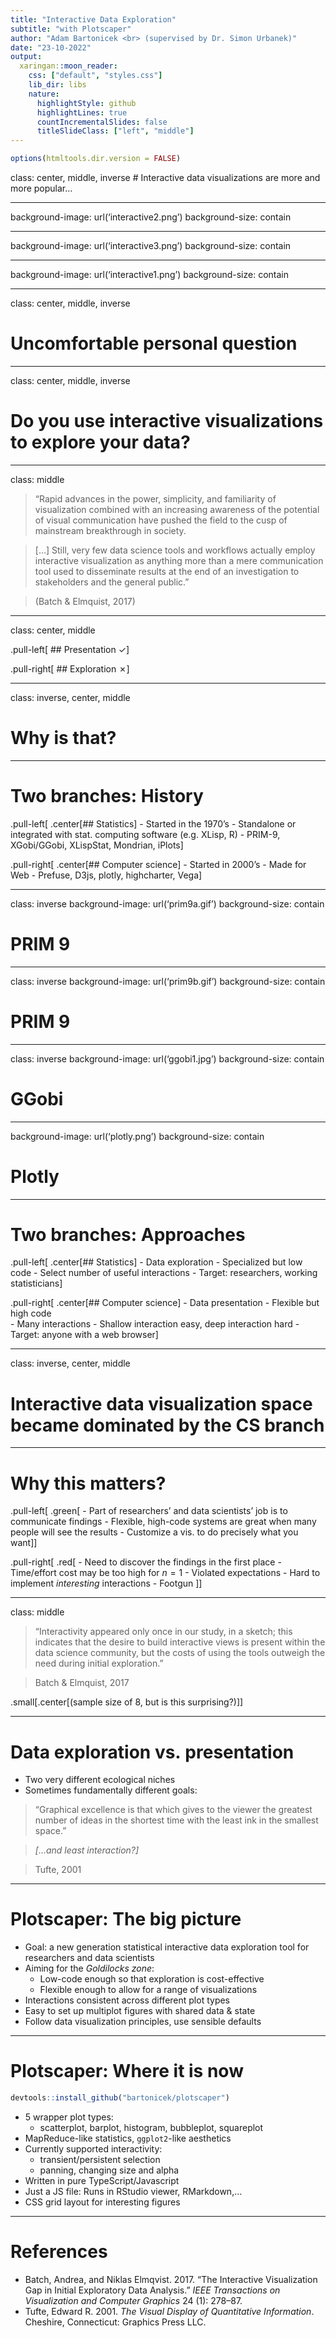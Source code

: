 ```yaml
---
title: "Interactive Data Exploration"
subtitle: "with Plotscaper"
author: "Adam Bartonicek <br> (supervised by Dr. Simon Urbanek)"
date: "23-10-2022"
output:
  xaringan::moon_reader:
    css: ["default", "styles.css"]
    lib_dir: libs
    nature:
      highlightStyle: github
      highlightLines: true
      countIncrementalSlides: false
      titleSlideClass: ["left", "middle"]
---
```


```r
options(htmltools.dir.version = FALSE)
```

class: center, middle, inverse
# Interactive data visualizations are more and more popular...

---

background-image: url('interactive2.png')
background-size: contain

---

background-image: url('interactive3.png')
background-size: contain

---

background-image: url('interactive1.png')
background-size: contain

---

class: center, middle, inverse

# Uncomfortable personal question

---

class: center, middle, inverse

# Do you use interactive visualizations to explore your data?

---

class: middle


> "Rapid advances in the power, simplicity, and familiarity of visualization combined with an increasing awareness of the potential of visual communication have pushed the field to the cusp of mainstream breakthrough in society.  

> [...] Still, very few data science tools and workflows actually employ interactive visualization as anything more than a mere communication tool used to disseminate results at the end of an investigation to stakeholders and the general public."

> (Batch & Elmquist, 2017)

---

class: center, middle

.pull-left[
  ## Presentation ✓
]

.pull-right[
  ## Exploration ✗
]

---

class: inverse, center, middle

# Why is that?

---

# Two branches: History

.pull-left[
.center[## Statistics]
- Started in the 1970's
- Standalone or integrated with stat. computing software (e.g. XLisp, R)
- PRIM-9, XGobi/GGobi, XLispStat, Mondrian, iPlots
]

.pull-right[
.center[## Computer science]
- Started in 2000's
- Made for Web
- Prefuse, D3js, plotly, highcharter, Vega
]

---

class: inverse
background-image: url('prim9a.gif')
background-size: contain

# PRIM 9

---

class: inverse
background-image: url('prim9b.gif')
background-size: contain

# PRIM 9

---

class: inverse
background-image: url('ggobi1.jpg')
background-size: contain

# GGobi

---

background-image: url('plotly.png')
background-size: contain

# Plotly


---

# Two branches: Approaches

.pull-left[
.center[## Statistics]
- Data exploration
- Specialized but low code
- Select number of useful interactions
- Target: researchers, working statisticians
]

.pull-right[
.center[## Computer science]
- Data presentation
- Flexible but high code  
- Many interactions
- Shallow interaction easy, deep interaction hard
- Target: anyone with a web browser
]

---

class: inverse, center, middle

# Interactive data visualization space became dominated by the CS branch

---

# Why this matters?

.pull-left[
.green[
- Part of researchers' and data scientists' job is to communicate findings
- Flexible, high-code systems are great when many people will see the results
- Customize a vis. to do precisely what you want
]
]

.pull-right[
.red[
- Need to discover the findings in the first place 
- Time/effort cost may be too high for $n = 1$
- Violated expectations
- Hard to implement *interesting* interactions
- Footgun
  ]
]


---

class: middle

>"Interactivity appeared only once in our study, in a sketch; this indicates that the desire to build interactive views is present within the data science community, but the costs of using the tools outweigh the need during initial exploration."
  
>Batch & Elmquist, 2017

.small[.center[(sample size of 8, but is this surprising?)]]

---

# Data exploration vs. presentation

- Two very different ecological niches
- Sometimes fundamentally different goals:

> "Graphical excellence is that which gives to the viewer the greatest number of ideas in the shortest time with the least ink in the smallest space."

> *[...and least interaction?]*

> Tufte, 2001

---

# Plotscaper: The big picture

- Goal: a new generation statistical interactive data exploration tool for researchers and data scientists
- Aiming for the *Goldilocks zone*: 
  - Low-code enough so that exploration is cost-effective
  - Flexible enough to allow for a range of visualizations
- Interactions consistent across different plot types
- Easy to set up multiplot figures with shared data & state
- Follow data visualization principles, use sensible defaults

---

# Plotscaper: Where it is now

```r
devtools::install_github("bartonicek/plotscaper")
```

- 5 wrapper plot types: 
  - scatterplot, barplot, histogram, bubbleplot, squareplot
- MapReduce-like statistics, `ggplot2`-like aesthetics
- Currently supported interactivity: 
  - transient/persistent selection
  - panning, changing size and alpha
- Written in pure TypeScript/Javascript
- Just a JS file: Runs in RStudio viewer, RMarkdown,...
- CSS grid layout for interesting figures

---

# References

- Batch, Andrea, and Niklas Elmqvist. 2017. “The Interactive Visualization Gap in Initial Exploratory Data Analysis.” *IEEE Transactions on Visualization and Computer Graphics* 24 (1): 278–87.
- Tufte, Edward R. 2001. *The Visual Display of Quantitative Information*. Cheshire, Connecticut: Graphics Press LLC.
